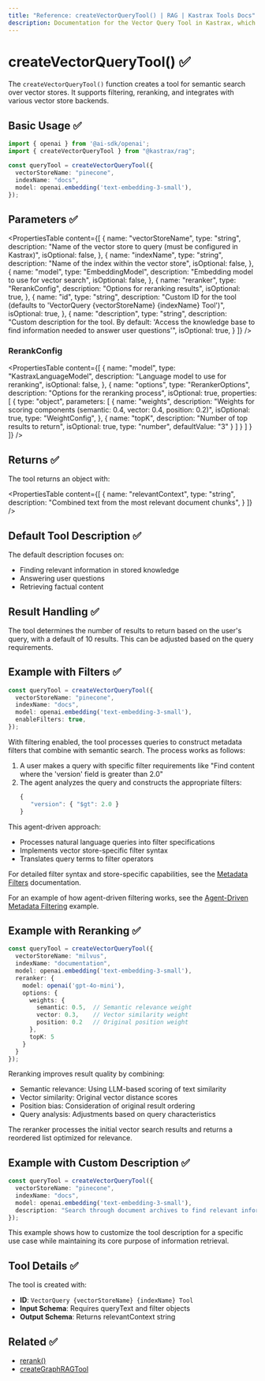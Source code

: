 ```yaml
---
title: "Reference: createVectorQueryTool() | RAG | Kastrax Tools Docs"
description: Documentation for the Vector Query Tool in Kastrax, which facilitates semantic search over vector stores with filtering and reranking capabilities.
---
```


# createVectorQueryTool() ✅

The `createVectorQueryTool()` function creates a tool for semantic search over vector stores. It supports filtering, reranking, and integrates with various vector store backends.

## Basic Usage ✅

```typescript
import { openai } from '@ai-sdk/openai';
import { createVectorQueryTool } from "@kastrax/rag";

const queryTool = createVectorQueryTool({
  vectorStoreName: "pinecone",
  indexName: "docs",
  model: openai.embedding('text-embedding-3-small'),
});
```

## Parameters ✅

<PropertiesTable
  content={[
    {
      name: "vectorStoreName",
      type: "string",
      description: "Name of the vector store to query (must be configured in Kastrax)",
      isOptional: false,
    },
    {
      name: "indexName",
      type: "string",
      description: "Name of the index within the vector store",
      isOptional: false,
    },
    {
      name: "model",
      type: "EmbeddingModel",
      description: "Embedding model to use for vector search",
      isOptional: false,
    },
    {
      name: "reranker",
      type: "RerankConfig",
      description: "Options for reranking results",
      isOptional: true,
    },
    {
      name: "id",
      type: "string",
      description: "Custom ID for the tool (defaults to 'VectorQuery {vectorStoreName} {indexName} Tool')",
      isOptional: true,
    },
    {
      name: "description",
      type: "string",
      description: "Custom description for the tool. By default: 'Access the knowledge base to find information needed to answer user questions'",
      isOptional: true,
    }
  ]}
/>

### RerankConfig

<PropertiesTable
  content={[
    {
      name: "model",
      type: "KastraxLanguageModel",
      description: "Language model to use for reranking",
      isOptional: false,
    },
    {
      name: "options",
      type: "RerankerOptions",
      description: "Options for the reranking process",
      isOptional: true,
      properties: [
        {
          type: "object",
          parameters: [
            {
              name: "weights",
              description: "Weights for scoring components (semantic: 0.4, vector: 0.4, position: 0.2)",
              isOptional: true,
              type: "WeightConfig",
            },
            {
              name: "topK",
              description: "Number of top results to return",
              isOptional: true,
              type: "number",
              defaultValue: "3"
            }
          ]
        }
      ]
    }
  ]}
/>

## Returns ✅

The tool returns an object with:

<PropertiesTable
  content={[
    {
      name: "relevantContext",
      type: "string",
      description: "Combined text from the most relevant document chunks",
    }
  ]}
/>

## Default Tool Description ✅

The default description focuses on:
- Finding relevant information in stored knowledge
- Answering user questions
- Retrieving factual content

## Result Handling ✅

The tool determines the number of results to return based on the user's query, with a default of 10 results. This can be adjusted based on the query requirements.

## Example with Filters ✅

```typescript
const queryTool = createVectorQueryTool({
  vectorStoreName: "pinecone",
  indexName: "docs",
  model: openai.embedding('text-embedding-3-small'),
  enableFilters: true,
});
```

With filtering enabled, the tool processes queries to construct metadata filters that combine with semantic search. The process works as follows:

1. A user makes a query with specific filter requirements like "Find content where the 'version' field is greater than 2.0"
2. The agent analyzes the query and constructs the appropriate filters:
   ```typescript
   {
      "version": { "$gt": 2.0 }
   }
   ```

This agent-driven approach:
- Processes natural language queries into filter specifications
- Implements vector store-specific filter syntax
- Translates query terms to filter operators

For detailed filter syntax and store-specific capabilities, see the [Metadata Filters](../rag/metadata-filters) documentation.

For an example of how agent-driven filtering works, see the [Agent-Driven Metadata Filtering](../../../examples/rag/usage/filter-rag) example.

## Example with Reranking ✅

```typescript
const queryTool = createVectorQueryTool({
  vectorStoreName: "milvus",
  indexName: "documentation",
  model: openai.embedding('text-embedding-3-small'),
  reranker: {
    model: openai('gpt-4o-mini'),
    options: {
      weights: {
        semantic: 0.5,  // Semantic relevance weight
        vector: 0.3,    // Vector similarity weight
        position: 0.2   // Original position weight
      },
      topK: 5
    }
  }
});
```

Reranking improves result quality by combining:
- Semantic relevance: Using LLM-based scoring of text similarity
- Vector similarity: Original vector distance scores
- Position bias: Consideration of original result ordering
- Query analysis: Adjustments based on query characteristics

The reranker processes the initial vector search results and returns a reordered list optimized for relevance.

## Example with Custom Description ✅

```typescript
const queryTool = createVectorQueryTool({
  vectorStoreName: "pinecone",
  indexName: "docs",
  model: openai.embedding('text-embedding-3-small'),
  description: "Search through document archives to find relevant information for answering questions about company policies and procedures"
});
```

This example shows how to customize the tool description for a specific use case while maintaining its core purpose of information retrieval.

## Tool Details ✅

The tool is created with:
- **ID**: `VectorQuery {vectorStoreName} {indexName} Tool`
- **Input Schema**: Requires queryText and filter objects
- **Output Schema**: Returns relevantContext string

## Related ✅

- [rerank()](../rag/rerank) 
- [createGraphRAGTool](./graph-rag-tool) 